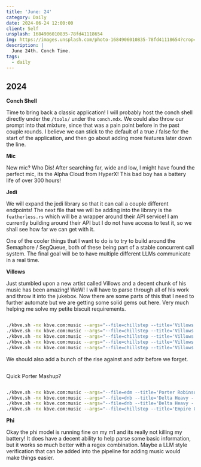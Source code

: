 ```yaml
---
title: 'June: 24'
category: Daily
date: 2024-06-24 12:00:00
client: Self
unsplash: 1684906010835-78fd41118654
img: https://images.unsplash.com/photo-1684906010835-78fd41118654?crop=entropy&cs=srgb&fm=jpg&ixid=MnwzNjM5Nzd8MHwxfHJhbmRvbXx8fHx8fHx8fDE2ODE3NDg2ODY&ixlib=rb-4.0.3&q=85
description: |
  June 24th. Conch Time.
tags:
  - daily
---
```



## 2024

**Conch Shell**

Time to bring back a classic application! I will probably host the conch shell directly under the `/tools/` under the `conch.mdx`.
We could also throw our prompt into that mixture, since that was a pain point before in the past couple rounds.
I believe we can stick to the default of a true / false for the start of the application, and then go about adding more features later down the line.

**Mic**

New mic? Who Dis!
After searching far, wide and low, I might have found the perfect mic, its the Alpha Cloud from HyperX!
This bad boy has a battery life of over 300 hours!

**Jedi**

We will expand the jedi library so that it can call a couple different endpoints!
The next file that we will be adding into the library is the `featherless.rs` which will be a wrapper around their API service!
I am currently building around their API but I do not have access to test it, so we shall see how far we can get with it.

One of the cooler things that I want to do is to try to build around the Semaphore / SegQueue, both of these being part of a stable concurrent call system.
The final goal will be to have multiple different LLMs communicate in a real time.

**Villows**

Just stumbled upon a new artist called Villows and a decent chunk of his music has been amazing! WoW!
I will have to parse through all of his work and throw it into the jukebox.
Now there are some parts of this that I need to further automate but we are getting some solid gems out here.
Very much helping me solve my petite biscuit requirements.

```bash

./kbve.sh -nx kbve.com:music --args="--file=chillstep --title='Villows & Niicap - Dimmest Light' --ytid=jwTOq65qaWA"
./kbve.sh -nx kbve.com:music --args="--file=chillstep --title='Villows - Coast' --ytid=6vOUyl4EvL0"
./kbve.sh -nx kbve.com:music --args="--file=chillstep --title='Villows - Endless' --ytid=ygcLDN4GgkU"
./kbve.sh -nx kbve.com:music --args="--file=chillstep --title='Villows - Childhood' --ytid=wcuAXzt55LY"
./kbve.sh -nx kbve.com:music --args="--file=chillstep --title='Villows - Mountains' --ytid=1HT47cz8yVA"

```

We should also add a bunch of the rise against and adtr before we forget.

```bash 

```

Quick Porter Mashup?

```bash

./kbve.sh -nx kbve.com:music --args="--file=edm --title='Porter Robinson - Sea of Voices x Shelter x Divinity (Resaixo Mashup)' --ytid=uPBpmz1Z32w"
./kbve.sh -nx kbve.com:music --args="--file=dnb --title='Delta Heavy - Ghost' --ytid=b4taIpALfAo"
./kbve.sh -nx kbve.com:music --args="--file=dnb --title='Delta Heavy - Kaleidoscope' --ytid=DwJefiLqgM8"
./kbve.sh -nx kbve.com:music --args="--file=chillstep --title='Empire Of The Sun - We Are The People (FlicFlac Remix)' --ytid=Zwxb-bOZKTI"
```

**Phi**

Okay the phi model is running fine on my m1 and its really not killing my battery!
It does have a decent ability to help parse some basic information, but it works so much better with a regex combination.
Maybe a LLM style verification that can be added into the pipeline for adding music would make things easier.